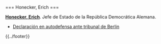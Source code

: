 <noinclude>{{header|1=Erich Honecker}}</noinclude>

<includeonly>=== Honecker, Erich ===</includeonly>

'''[[honecker-erich|Honecker, Erich]]'''. Jefe de Estado de la República Democrática Alemana.

* [https://www.marxists.org/espanol/honecker/1992/declaracion.htm Declaración en autodefensa ante tribunal de Berlin]

<noinclude>{{../footer}}</noinclude>
